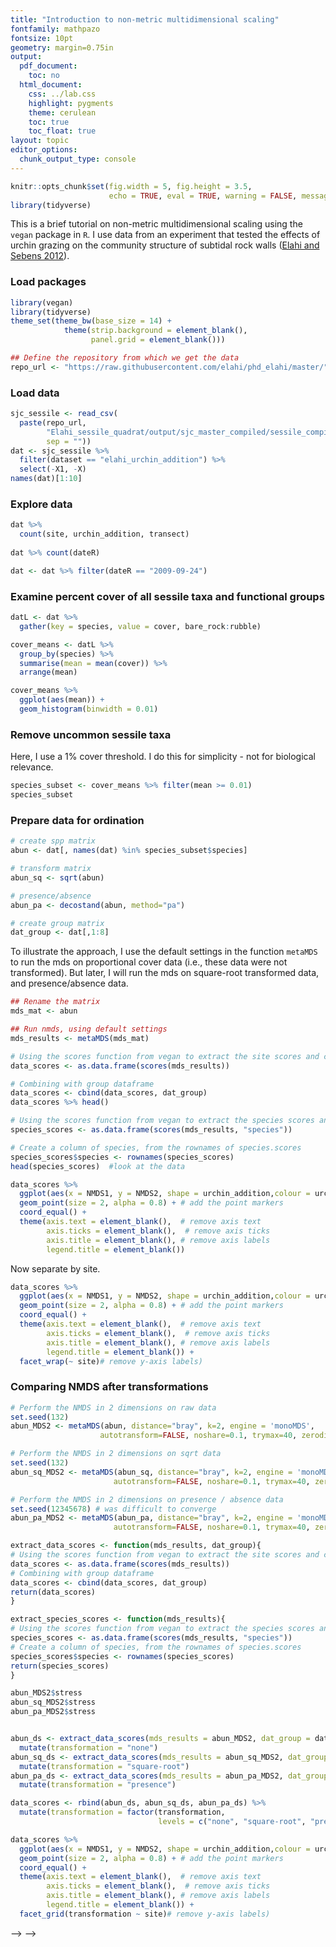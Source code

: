```yaml
---
title: "Introduction to non-metric multidimensional scaling"
fontfamily: mathpazo
fontsize: 10pt
geometry: margin=0.75in
output:
  pdf_document:
    toc: no
  html_document:
    css: ../lab.css
    highlight: pygments
    theme: cerulean
    toc: true
    toc_float: true
layout: topic
editor_options:
  chunk_output_type: console
---
```


```r
knitr::opts_chunk$set(fig.width = 5, fig.height = 3.5, 
                      echo = TRUE, eval = TRUE, warning = FALSE, message = FALSE)
library(tidyverse)
```

This is a brief tutorial on non-metric multidimensional scaling using the `vegan` package in `R`. I use data from an experiment that tested the effects of urchin grazing on the community structure of subtidal rock walls ([Elahi and Sebens 2012](https://doi.org/10.3354/meps09603)). 

### Load packages

```r
library(vegan)
library(tidyverse)
theme_set(theme_bw(base_size = 14) + 
            theme(strip.background = element_blank(), 
                  panel.grid = element_blank()))

## Define the repository from which we get the data
repo_url <- "https://raw.githubusercontent.com/elahi/phd_elahi/master/"

```

### Load data

```r
sjc_sessile <- read_csv(
  paste(repo_url,
        "Elahi_sessile_quadrat/output/sjc_master_compiled/sessile_compiled_final_wide.csv", 
        sep = ""))
dat <- sjc_sessile %>% 
  filter(dataset == "elahi_urchin_addition") %>% 
  select(-X1, -X)
names(dat)[1:10]
```

### Explore data

```r
dat %>% 
  count(site, urchin_addition, transect)
  
dat %>% count(dateR) 

dat <- dat %>% filter(dateR == "2009-09-24")

```

### Examine percent cover of all sessile taxa and functional groups

```r
datL <- dat %>% 
  gather(key = species, value = cover, bare_rock:rubble)

cover_means <- datL %>%
  group_by(species) %>% 
  summarise(mean = mean(cover)) %>% 
  arrange(mean)

cover_means %>% 
  ggplot(aes(mean)) + 
  geom_histogram(binwidth = 0.01) 
```

### Remove uncommon sessile taxa

Here, I use a 1% cover threshold. I do this for simplicity - not for biological relevance. 

```r
species_subset <- cover_means %>% filter(mean >= 0.01)
species_subset
```

### Prepare data for ordination

```r
# create spp matrix 
abun <- dat[, names(dat) %in% species_subset$species]

# transform matrix
abun_sq <- sqrt(abun)

# presence/absence
abun_pa <- decostand(abun, method="pa")

# create group matrix
dat_group <- dat[,1:8]
```

To illustrate the approach, I use the default settings in the function `metaMDS` to run the mds on proportional cover data (i.e., these data were not transformed). But later, I will run the mds on square-root transformed data, and presence/absence data. 

```r
## Rename the matrix
mds_mat <- abun

## Run nmds, using default settings
mds_results <- metaMDS(mds_mat)

# Using the scores function from vegan to extract the site scores and convert to a data.frame
data_scores <- as.data.frame(scores(mds_results))  

# Combining with group dataframe
data_scores <- cbind(data_scores, dat_group)
data_scores %>% head()

# Using the scores function from vegan to extract the species scores and convert to a data.frame
species_scores <- as.data.frame(scores(mds_results, "species"))  

# Create a column of species, from the rownames of species.scores
species_scores$species <- rownames(species_scores)  
head(species_scores)  #look at the data
```

```r
data_scores %>% 
  ggplot(aes(x = NMDS1, y = NMDS2, shape = urchin_addition,colour = urchin_addition)) + 
  geom_point(size = 2, alpha = 0.8) + # add the point markers
  coord_equal() +
  theme(axis.text = element_blank(),  # remove axis text
        axis.ticks = element_blank(),  # remove axis ticks
        axis.title = element_blank(), # remove axis labels
        legend.title = element_blank()) 
```

Now separate by site. 

```r
data_scores %>% 
  ggplot(aes(x = NMDS1, y = NMDS2, shape = urchin_addition,colour = urchin_addition)) + 
  geom_point(size = 2, alpha = 0.8) + # add the point markers
  coord_equal() +
  theme(axis.text = element_blank(),  # remove axis text
        axis.ticks = element_blank(),  # remove axis ticks
        axis.title = element_blank(), # remove axis labels
        legend.title = element_blank()) + 
  facet_wrap(~ site)# remove y-axis labels)
```

### Comparing NMDS after transformations

```r

# Perform the NMDS in 2 dimensions on raw data
set.seed(132)
abun_MDS2 <- metaMDS(abun, distance="bray", k=2, engine = 'monoMDS', 
                    autotransform=FALSE, noshare=0.1, trymax=40, zerodist='add')

# Perform the NMDS in 2 dimensions on sqrt data
set.seed(132)
abun_sq_MDS2 <- metaMDS(abun_sq, distance="bray", k=2, engine = 'monoMDS', 
                       autotransform=FALSE, noshare=0.1, trymax=40, zerodist='add')

# Perform the NMDS in 2 dimensions on presence / absence data
set.seed(12345678) # was difficult to converge
abun_pa_MDS2 <- metaMDS(abun_pa, distance="bray", k=2, engine = 'monoMDS', 
                       autotransform=FALSE, noshare=0.1, trymax=40, zerodist='add')

```

```r

extract_data_scores <- function(mds_results, dat_group){
# Using the scores function from vegan to extract the site scores and convert to a data.frame
data_scores <- as.data.frame(scores(mds_results))  
# Combining with group dataframe
data_scores <- cbind(data_scores, dat_group)
return(data_scores)
}

extract_species_scores <- function(mds_results){
# Using the scores function from vegan to extract the species scores and convert to a data.frame
species_scores <- as.data.frame(scores(mds_results, "species"))  
# Create a column of species, from the rownames of species.scores
species_scores$species <- rownames(species_scores)  
return(species_scores)
}

```

```r

abun_MDS2$stress
abun_sq_MDS2$stress 
abun_pa_MDS2$stress 


abun_ds <- extract_data_scores(mds_results = abun_MDS2, dat_group = dat_group) %>% 
  mutate(transformation = "none")
abun_sq_ds <- extract_data_scores(mds_results = abun_sq_MDS2, dat_group = dat_group) %>% 
  mutate(transformation = "square-root")
abun_pa_ds <- extract_data_scores(mds_results = abun_pa_MDS2, dat_group = dat_group) %>% 
  mutate(transformation = "presence")

data_scores <- rbind(abun_ds, abun_sq_ds, abun_pa_ds) %>% 
  mutate(transformation = factor(transformation, 
                                 levels = c("none", "square-root", "presence")))

```

```r
data_scores %>% 
  ggplot(aes(x = NMDS1, y = NMDS2, shape = urchin_addition,colour = urchin_addition)) + 
  geom_point(size = 2, alpha = 0.8) + # add the point markers
  coord_equal() +
  theme(axis.text = element_blank(),  # remove axis text
        axis.ticks = element_blank(),  # remove axis ticks
        axis.title = element_blank(), # remove axis labels
        legend.title = element_blank()) + 
  facet_grid(transformation ~ site)# remove y-axis labels)
```


<!-- * * * -->

<!-- ## More Practice -->

<!-- 7.  Mutate the data frame so that it includes a new variable that contains the  -->
<!--     average speed, `avg_speed` traveled by the plane for each flight (in mph). -->
<!--     **Hint:** Average speed can be calculated as distance divided by -->
<!--     number of hours of travel, and note that `air_time` is given in minutes. -->
<!--     Make a scatterplot of `avg_speed` vs. `distance`. **Hint:** Use `geom_point()`.  -->
<!--     Describe the relationship between average speed and distance. -->

<!-- 8.  Replicate the following plot. **Hint:** The data frame plotted only -->
<!--     contains flights from American Airlines, Delta Airlines, and United -->
<!--     Airlines, and the points are `color`ed by `carrier`. Include the code you used to create the plot,  -->
<!--     as well as the plot itself.  -->
<!--     <!-- Once you replicate the plot, determine (roughly) what the cutoff point is for departure --> -->
<!--     <!-- delays where you can still expect to get to your destination on time. --> -->

<!-- ## License   -->
<!-- <div id="license"> -->
<!-- Robin Elahi, that is released under a [Creative Commons Attribution-ShareAlike 4.0](http://creativecommons.org/licenses/by-sa/4.0) license. -->
<!-- This lab was adapted from a lab written by.. -->
<!-- </div> -->

